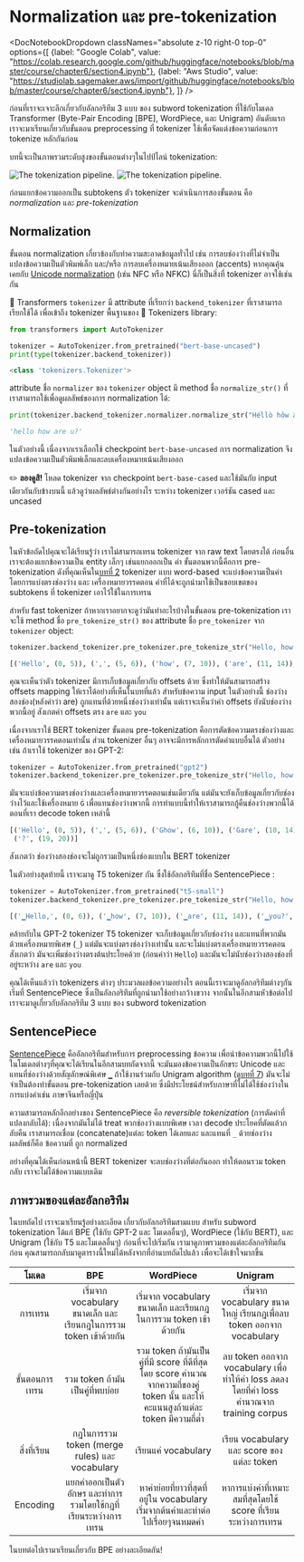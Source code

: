 # Normalization และ pre-tokenization

<DocNotebookDropdown
  classNames="absolute z-10 right-0 top-0"
  options={[
    {label: "Google Colab", value: "https://colab.research.google.com/github/huggingface/notebooks/blob/master/course/chapter6/section4.ipynb"},
    {label: "Aws Studio", value: "https://studiolab.sagemaker.aws/import/github/huggingface/notebooks/blob/master/course/chapter6/section4.ipynb"},
]} />

ก่อนที่เราจะเจาะลึกเกี่ยวกับอัลกอริทึม 3 แบบ ของ subword tokenization ที่ใช้กับโมเดล Transformer (Byte-Pair Encoding [BPE], WordPiece, และ Unigram)
อันดับแรก เราจะมาเรียนเกี่ยวกับขั้นตอน preprocessing ที่ tokenizer ใช้เพื่อจัดแต่งข้อความก่อนการ tokenize หลักกันก่อน

บทนี้จะเป็นภาพรวมระดับสูงของขั้นตอนต่างๆในไปป์ไลน์ tokenization:

<div class="flex justify-center">
<img class="block dark:hidden" src="https://huggingface.co/datasets/huggingface-course/documentation-images/resolve/main/en/chapter6/tokenization_pipeline.svg" alt="The tokenization pipeline.">
<img class="hidden dark:block" src="https://huggingface.co/datasets/huggingface-course/documentation-images/resolve/main/en/chapter6/tokenization_pipeline-dark.svg" alt="The tokenization pipeline.">
</div>

ก่อนแยกข้อความออกเป็น subtokens ตัว tokenizer จะดำเนินการสองขั้นตอน คือ _normalization_ และ _pre-tokenization_

## Normalization

<Youtube id="4IIC2jI9CaU"/>

ขั้นตอน normalization เกี่ยวข้องกับทำความสะอาดข้อมูลทั่วไป เช่น การลบช่องว่างที่ไม่จำเป็นแปลงข้อความเป็นตัวพิมพ์เล็ก และ/หรือ การลบเครื่องหมายเน้นเสียงออก (accents) หากคุณคุ้นเคยกับ [Unicode normalization](http://www.unicode.org/reports/tr15/) (เช่น NFC หรือ NFKC) นี่ก็เป็นสิ่งที่ tokenizer อาจใช้เช่นกัน

🤗 Transformers `tokenizer` มี attribute ที่เรียกว่า `backend_tokenizer` ที่เราสามารถเรียกใช้ได้ เพื่อเข้าถึง tokenizer พื้นฐานของ 🤗 Tokenizers library:

```py
from transformers import AutoTokenizer

tokenizer = AutoTokenizer.from_pretrained("bert-base-uncased")
print(type(tokenizer.backend_tokenizer))
```

```python out
<class 'tokenizers.Tokenizer'>
```

attribute ชื่อ `normalizer` ของ `tokenizer` object มี method ชื่อ `normalize_str()` ที่เราสามารถใช้เพื่อดูผลลัพธ์ของการ normalization ได้:

```py
print(tokenizer.backend_tokenizer.normalizer.normalize_str("Héllò hôw are ü?"))
```

```python out
'hello how are u?'
```

ในตัวอย่างนี้ เนื่องจากเราเลือกใช้ checkpoint `bert-base-uncased` การ normalization จึงแปลงข้อความเป็นตัวพิมพ์เล็กและลบเครื่องหมายเน้นเสียงออก

<Tip>

✏️ **ลองดูสิ!** โหลด tokenizer จาก checkpoint `bert-base-cased` และใช้มันกับ input เดียวกันกับข้างบนนี้ แล้วดูว่าผลลัพธ์ต่างกันอย่างไร ระหว่าง tokenizer เวอร์ชัน cased และ uncased

</Tip>

## Pre-tokenization

<Youtube id="grlLV8AIXug"/>

ในหัวข้อถัดไปคุณจะได้เรียนรู้ว่า เราไม่สามารถเทรน tokenizer จาก raw text โดยตรงได้ ก่อนอื่นเราจะต้องแยกข้อความเป็น entity เล็กๆ เช่นแยกออกเป็น คำ ขั้นตอนพวกนี้คือการ pre-tokenization ดังที่คุณเห็นใน[บทที่ 2](/course/chapter2) tokenizer แบบ word-based จะแบ่งข้อความเป็นคำ โดยการแบ่งตรงช่องว่าง และ เครื่องหมายวรรคตอน คำที่ได้จะถูกนำมาใช้เป็นขอบเขตของ subtokens ที่ tokenizer เอาไว้ใช้ในการเทรน

สำหรับ fast tokenizer ถ้าหากเราอยากจะดูว่ามันทำอะไรบ้างในขั้นตอน pre-tokenization เราจะใช้ method ชื่อ `pre_tokenize_str()` ของ attribute ชื่อ `pre_tokenizer` จาก `tokenizer` object:

```py
tokenizer.backend_tokenizer.pre_tokenizer.pre_tokenize_str("Hello, how are  you?")
```

```python out
[('Hello', (0, 5)), (',', (5, 6)), ('how', (7, 10)), ('are', (11, 14)), ('you', (16, 19)), ('?', (19, 20))]
```

คุณจะเห็นว่าตัว tokenizer มีการเก็บข้อมูลเกี่ยวกับ offsets ด้วย ซึ่งทำให้มันสามารถสร้าง offsets mapping ให้เราได้อย่างที่เห็นในบทที่แล้ว สำหรับข้อความ input ในตัวอย่างนี้ ช่องว่างสองช่อง(หลังคำว่า are) ถูกแทนที่ด้วยหนึ่งช่องว่างเท่านั้น แต่เราจะเห็นว่าค่า offsets ยังนับช่องว่างพวกนี้อยู่ สังเกตค่า offsets ตรง `are` และ `you`

เนื่องจากเราใช้ BERT tokenizer ขั้นตอน pre-tokenization คือการตัดข้อความตรงช่องว่างและเครื่องหมายวรรคตอนเท่านั้น ส่วน tokenizer อื่นๆ อาจจะมีการหลักการตัดคำแบบอื่นได้ ตัวอย่างเช่น ถ้าเราใช้ tokenizer ของ GPT-2:

```py
tokenizer = AutoTokenizer.from_pretrained("gpt2")
tokenizer.backend_tokenizer.pre_tokenizer.pre_tokenize_str("Hello, how are  you?")
```

มันจะแบ่งข้อความตรงช่องว่างและเครื่องหมายวรรคตอนเช่นเดียวกัน แต่มันจะยังเก็บข้อมูลเกี่ยวกับช่องว่างไว้และใช้เครื่องหมาย `Ġ` เพื่อแทนช่องว่างพวกนี้ การทำแบบนี้ทำให้เราสามารถกู้คืนช่องว่างพวกนี้ได้ตอนที่เรา decode token เหล่านี้

```python out
[('Hello', (0, 5)), (',', (5, 6)), ('Ġhow', (6, 10)), ('Ġare', (10, 14)), ('Ġ', (14, 15)), ('Ġyou', (15, 19)),
 ('?', (19, 20))]
```

สังเกตว่า ช่องว่างสองช่องจะไม่ถูกรวมเป็นหนึ่งช่องแบบใน BERT tokenizer

ในตัวอย่างสุดท้ายนี้ เราจะมาดู T5 tokenizer กัน ซึ่งใช้อัลกอริทึมที่ชื่อ SentencePiece :

```py
tokenizer = AutoTokenizer.from_pretrained("t5-small")
tokenizer.backend_tokenizer.pre_tokenizer.pre_tokenize_str("Hello, how are  you?")
```

```python out
[('▁Hello,', (0, 6)), ('▁how', (7, 10)), ('▁are', (11, 14)), ('▁you?', (16, 20))]
```

คล้ายกับใน GPT-2 tokenizer T5 tokenizer จะเก็บข้อมูลเกี่ยวกับช่องว่าง และแทนที่พวกมันด้วยเครื่องหมายพิเศษ (`_`) แต่มันจะแบ่งตรงช่องว่างเท่านั้น และจะไม่แบ่งตรงเครื่องหมายวรรคตอน
สังเกตว่า มันจะเพิ่มช่องว่างตรงต้นประโยคด้วย (ก่อนคำว่า `Hello`) และมันจะไม่นับช่องว่างสองช่องที่อยู่ระหว่าง `are` และ `you`

คุณได้เห็นแล้วว่า tokenizers ต่างๆ ประมวลผลข้อความอย่างไร ตอนนี้เราจะมาดูอัลกอริทึมต่างๆกัน เริ่มที่ SentencePiece ซึ่งเป็นอัลกอริทึมที่ถูกนำมาใช้อย่างกว้างขวาง จากนั้นในอีกสามหัวข้อต่อไป เราจะมาดูเกี่ยวกับอัลกอริทึม 3 แบบ ของ subword tokenization

## SentencePiece

[SentencePiece](https://github.com/google/sentencepiece) คืออัลกอริทึมสำหรับการ preprocessing ข้อความ เพื่อนำข้อความพวกนี้ไปใช้ในโมเดลต่างๆที่คุณจะได้เรียนในอีกสามบทถัดจากนี้ จะมันมองข้อความเป็นอักขระ Unicode และแทนที่ช่องว่างด้วยสัญลักษณ์พิเศษ `▁` ถ้าใช้งานร่วมกับ Unigram algorithm (ดู[บทที่ 7](/course/chapter7/7)) มันจะไม่จำเป็นต้องทำขั้นตอน pre-tokenization เลยด้วย ซึ่งมีประโยชน์สำหรับภาษาที่ไม่ได้ใช้ช่องว่างในการแบ่งคำเช่น ภาษาจีนหรือญี่ปุ่น

ความสามารถหลักอีกอย่างของ SentencePiece คือ *reversible tokenization* (การตัดคำที่แปลงกลับได้): เนื่องจากมันไม่ได้ treat พวกช่องว่างแบบพิเศษ เวลา decode ประโยคที่ตัดแล้วกลับคืน เราสามารถเชื่อม (concatenate)แต่ละ token ได้เลยและ และแทนที่ `_` ด้วยช่องว่าง ผลลัพธ์ก็คือ ข้อความที่ ถูก normalized

อย่างที่คุณได้เห็นก่อนหน้านี้ BERT tokenizer จะลบช่องว่างที่ต่อกันออก ทำให้ตอนรวม token กลับ เราจะไม่ได้ข้อความแบบเดิม

## ภาพรวมของแต่ละอัลกอริทึม

ในบทถัดไป เราจะมาเรียนรู้อย่างละเอียด เกี่ยวกับอัลกอริทึมสามแบบ สำหรับ subword tokenization ได้แก่ BPE (ใช้กับ GPT-2 และ โมเดลอื่นๆ), WordPiece (ใช้กับ BERT), และ Unigram (ใช้กับ T5 และโมเดลอื่นๆ)
ก่อนที่จะไปเริ่มกัน เรามาดูภาพรวมของแต่ละอัลกอริทึมกันก่อน คุณสามารถกลับมาดูตารางนี้ใหม่ได้หลังจากที่อ่านบทถัดไปแล้ว เพื่อจะได้เข้าใจมากขึ้น

โมเดล | BPE | WordPiece | Unigram
:----:|:---:|:---------:|:------:
การเทรน | เริ่มจาก vocabulary ขนาดเล็ก และเรียนกฎในการรวม token เข้าด้วยกัน |  เริ่มจาก vocabulary ขนาดเล็ก และเรียนกฎในการรวม token เข้าด้วยกัน | เริ่มจาก vocabulary ขนาดใหญ่ เรียนกฎเพื่อลบ token ออกจาก vocabulary
ขั้นตอนการเทรน | รวม token ถ้ามันเป็นคู่ที่พบบ่อย | รวม token ถ้ามันเป็นคู่ที่มี score ที่ดีที่สุด โดย score คำนวณจากความถี่ของคู่ token นั้น และให้คะแนนสูงถ้าแต่ละ token มีความถี่ต่ำ | ลบ token ออกจาก vocabulary เพื่อทำให้ค่า loss ลดลง โดยที่ค่า loss คำนวณจาก training corpus
สิ่งที่เรียน | กฎในการรวม token (merge rules) และ vocabulary | เรียนแค่ vocabulary | เรียน vocabulary และ score ของแต่ละ token
Encoding | แยกคำออกเป็นตัวอักษร และทำการรวมโดยใช้กฎที่เรียนระหว่างการเทรน |  หาคำย่อยที่ยาวที่สุดที่อยู่ใน vocabulary เริ่มจากต้นคำและทำต่อไปเรื่อยๆจนหมดคำ | หาการแบ่งคำที่เหมาะสมที่สุดโดยใช้ score ที่เรียนระหว่างการเทรน

ในบทต่อไปเรามาเรียนเกี่ยวกับ BPE อย่างละเอียดกัน!